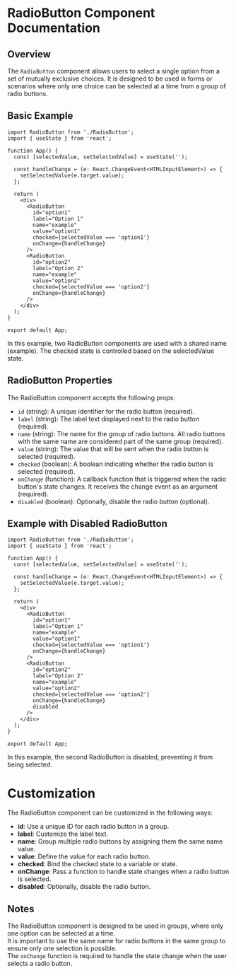 
<Meta title="Components/RadioButton" component={RadioButton} />

# RadioButton Component Documentation

## Overview

The `RadioButton` component allows users to select a single option from a set of mutually exclusive choices. It is designed to be used in forms or scenarios where only one choice can be selected at a time from a group of radio buttons.

## Basic Example

```tsx
import RadioButton from './RadioButton';
import { useState } from 'react';

function App() {
  const [selectedValue, setSelectedValue] = useState('');

  const handleChange = (e: React.ChangeEvent<HTMLInputElement>) => {
    setSelectedValue(e.target.value);
  };

  return (
    <div>
      <RadioButton
        id="option1"
        label="Option 1"
        name="example"
        value="option1"
        checked={selectedValue === 'option1'}
        onChange={handleChange}
      />
      <RadioButton
        id="option2"
        label="Option 2"
        name="example"
        value="option2"
        checked={selectedValue === 'option2'}
        onChange={handleChange}
      />
    </div>
  );
}

export default App;
```

In this example, two RadioButton components are used with a shared name (example). The checked state is controlled based on the selectedValue state.

## RadioButton Properties

The RadioButton component accepts the following props:

- `id` (string): A unique identifier for the radio button (required).
- `label` (string): The label text displayed next to the radio button (required).
- `name` (string): The name for the group of radio buttons. All radio buttons with the same name are considered part of the same group (required).
- `value` (string): The value that will be sent when the radio button is selected (required).
- `checked` (boolean): A boolean indicating whether the radio button is selected (required).
- `onChange` (function): A callback function that is triggered when the radio button's state changes. It receives the change event as an argument (required).
- `disabled` (boolean): Optionally, disable the radio button (optional).

## Example with Disabled RadioButton

```tsx
import RadioButton from './RadioButton';
import { useState } from 'react';

function App() {
  const [selectedValue, setSelectedValue] = useState('');

  const handleChange = (e: React.ChangeEvent<HTMLInputElement>) => {
    setSelectedValue(e.target.value);
  };

  return (
    <div>
      <RadioButton
        id="option1"
        label="Option 1"
        name="example"
        value="option1"
        checked={selectedValue === 'option1'}
        onChange={handleChange}
      />
      <RadioButton
        id="option2"
        label="Option 2"
        name="example"
        value="option2"
        checked={selectedValue === 'option2'}
        onChange={handleChange}
        disabled
      />
    </div>
  );
}

export default App;
```

In this example, the second RadioButton is disabled, preventing it from being selected.

# Customization

The RadioButton component can be customized in the following ways:

- **id**: Use a unique ID for each radio button in a group.
- **label**: Customize the label text.
- **name**: Group multiple radio buttons by assigning them the same name value.
- **value**: Define the value for each radio button.
- **checked**: Bind the checked state to a variable or state.
- **onChange**: Pass a function to handle state changes when a radio button is selected.
- **disabled**: Optionally, disable the radio button.

## Notes

The RadioButton component is designed to be used in groups, where only one option can be selected at a time.  
It is important to use the same name for radio buttons in the same group to ensure only one selection is possible.  
The `onChange` function is required to handle the state change when the user selects a radio button.